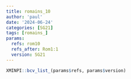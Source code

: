 ```yaml
---
title: romains_10
author: 'paul'
date: '2024-06-24'
categories: [SG21]
tags: [romains_]
params:
  refs: rom10
  refs_after: Rom1:1
  version: SG21
---
```


```r
XMINPI::bcv_list_(params$refs, params$version)
```

